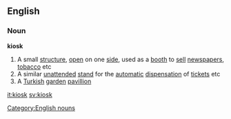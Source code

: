==English==
===Noun===
'''kiosk'''
{{wikipedia}}
#A small [[structure]], [[open]] on one [[side]], used as a [[booth]] to [[sell]] [[newspaper]]s, [[tobacco]] etc
#A similar [[unattended]] [[stand]] for the [[automatic]] [[dispensation]] of [[ticket]]s etc
#A [[Turkish]] [[garden]] [[pavillion]]
[[Category:English nouns]]

[[it:kiosk]]
[[sv:kiosk]]